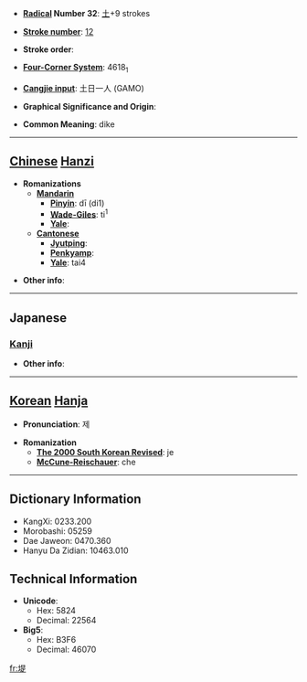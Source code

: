 * '''[[Wiktionary:Chinese radical index| Radical]] Number 32''': [[Wiktionary:Chinese radical index 土|土]]+9 strokes

* '''[[Wiktionary:Chinese total strokes index|Stroke number]]''': [[Wiktionary:Chinese total strokes index 12|12]]

* '''Stroke order''': 

* '''[[Wiktionary:Chinese four corner index|Four-Corner System]]''': 4618<sub>1</sub>

* '''[[Wiktionary:Chinese Cangjie index|Cangjie input]]''': 土日一人 (GAMO)

* '''Graphical Significance and Origin''': 

* '''Common Meaning''': dike

----

== [[Chinese]] [[Hanzi]] ==

* '''Romanizations'''
** '''[[Mandarin]]'''
*** '''[[Pinyin]]''': dī (di1)
*** '''[[Wade-Giles]]''': ti<sup>1</sup>
*** '''[[Yale]]''': 
** '''[[Cantonese]]'''
*** '''[[Jyutping]]''':
*** '''[[Penkyamp]]''': 
*** '''[[Yale]]''': tai4

* '''Other info''': 

----

==Japanese==
===[[Kanji]]===
{{kanji|on readings=[[てい]] (tei), [[し]] (shi)|kun readings=[[つつみ]] (tsutsumi)}}

* '''Other info''':  

----

== [[Korean]] [[Hanja]] ==

* '''Pronunciation''': 제

* '''Romanization'''
** '''[[The 2000 South Korean Revised Romanization|The 2000 South Korean Revised]]''': je
** '''[[McCune-Reischauer]]''': che

----

== Dictionary Information ==

* KangXi: 0233.200
* Morobashi: 05259
* Dae Jaweon: 0470.360
* Hanyu Da Zidian: 10463.010

== Technical Information ==

* '''Unicode''':
** Hex: 5824
** Decimal: 22564
* '''Big5''':
** Hex: B3F6
** Decimal: 46070

[[fr:堤]]